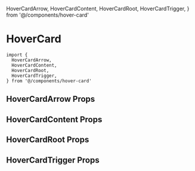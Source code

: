 
  HoverCardArrow,
  HoverCardContent,
  HoverCardRoot,
  HoverCardTrigger,
} from '@/components/hover-card'


<Meta of={HoverCardStories} />

# HoverCard

```tsx
import {
  HoverCardArrow,
  HoverCardContent,
  HoverCardRoot,
  HoverCardTrigger,
} from '@/components/hover-card'
```

## HoverCardArrow Props

<ArgTypes of={HoverCardArrow} />

## HoverCardContent Props

<ArgTypes of={HoverCardContent} />

## HoverCardRoot Props

<ArgTypes of={HoverCardRoot} />

## HoverCardTrigger Props

<ArgTypes of={HoverCardTrigger} />


<Stories />
